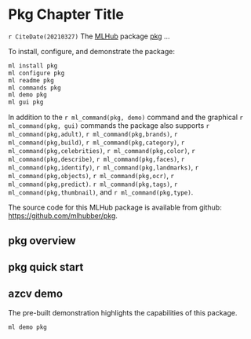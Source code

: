 # Pkg Chapter Title {#pkg}

`r CiteDate(20210327)` The  [MLHub](https://mlhub.ai) package
[pkg](https://github.com/mlhubber/pkg) ...

To install, configure, and demonstrate the package:

```bash
ml install pkg
ml configure pkg
ml readme pkg
ml commands pkg
ml demo pkg
ml gui pkg
```

In addition to the `r ml_command(pkg, demo)` command and the
graphical `r ml_command(pkg, gui)` commands the package also supports 
`r ml_command(pkg,adult)`,
`r ml_command(pkg,brands)`,
`r ml_command(pkg,build)`,
`r ml_command(pkg,category)`,
`r ml_command(pkg,celebrities)`,
`r ml_command(pkg,color)`,
`r ml_command(pkg,describe)`,
`r ml_command(pkg,faces)`,
`r ml_command(pkg,identify)`,
`r ml_command(pkg,landmarks)`,
`r ml_command(pkg,objects)`,
`r ml_command(pkg,ocr)`,
`r ml_command(pkg,predict)`.
`r ml_command(pkg,tags)`,
`r ml_command(pkg,thumbnail)`, and
`r ml_command(pkg,type)`.

The source code for this MLHub package is available from github:
<https://github.com/mlhubber/pkg>.

<!---------------------------------------------------------------------->
## pkg overview
<!---------------------------------------------------------------------->


<!---------------------------------------------------------------------->
## pkg quick start
<!---------------------------------------------------------------------->


<!---------------------------------------------------------------------->
## azcv demo
<!---------------------------------------------------------------------->

The pre-built demonstration highlights the capabilities of this
package.

```bash
ml demo pkg
```

